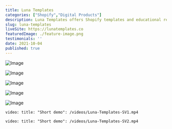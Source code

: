 ```yaml
---
title: Luna Templates
categories: ["Shopify","Digital Products"]
description: Luna Templates offers Shopify templates and educational resources for web designers who want to work on Shopify. This website and business is a collaboration between myself and <a href="https://www.chloeford.co.uk/" target="_blank">Chloe Ford</a>. Custom sections are used throughout the website including the impressive hero image that has text in the shape of a wave that moves as you scroll down the page. These custom sections show that designs on Shopify are truly limitless, with the right developer. This website involved integration of the Teachable learning platform, showing the diverse uses of Shopify.
slug: luna-templates
liveSite: https://lunatemplates.co
featuredImage: ./feature-image.png
testimonials: ''
date: 2021-10-04
published: true
---
```


![Image](./feature-image.png)

![Image](./Luna-Template-mockup-1.png)

![Image](./Luna-Template-mockup-3.png)

![Image](./Luna-Template-mockup-4.png)

![Image](./Luna-Template-mockup-5.png)

`video: title: "Short demo": /videos/Luna-Templates-SV1.mp4`

`video: title: "Short demo": /videos/Luna-Templates-SV2.mp4`